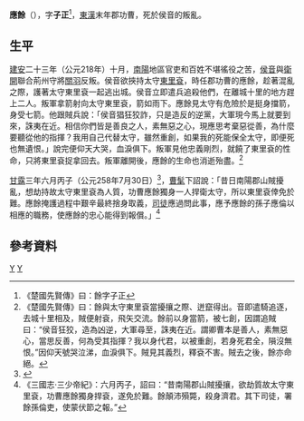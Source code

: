 '''應餘 '''（{{bd|？||218年|catIdx=Y}}），字'''子正'''<ref>《楚國先賢傳》曰：餘字子正</ref>，[[東漢|東漢]]末年郡功曹，死於侯音的叛亂。
==生平==
[[建安|建安]]二十三年（公元218年）十月，[[南陽|南陽]]地區官吏和百姓不堪徭役之苦，[[侯音|侯音]]與[[衛開|衛開]]聯合荊州守將[[關羽|關羽]]反叛。侯音欲挾持太守[[東里袞|東里袞]]，時任郡功曹的應餘，趁著混亂之際，護著太守東里袞一起逃出城。侯音立即遣兵追殺他們，在離城十里的地方趕上二人。叛軍拿箭射向太守東里袞，箭如雨下。應餘見太守有危險於是挺身擋箭，身受七箭。他跟賊兵說：「侯音猖狂狡詐，只是造反的逆黨，大軍現今馬上就要到來，誅夷在近。相信你們皆是善良之人，素無惡之心，現應思考棄惡從善，為什麼要聽從他的指揮？我用自己代替太守，雖然重創，如果我的死能保全太守，即便死也無遺恨。」說完便仰天大哭，血淚俱下。叛軍見他忠義剛烈，就饒了東里袞的性命，只將東里袞捉拿回去。叛軍離開後，應餘的生命也消逝殆盡。<ref>《楚國先賢傳》曰：餘與太守東里袞當擾攘之際、迸竄得出。音即遣騎追逐，去城十里相及，賊便射袞，飛矢交流。餘前以身當箭，被七創，因謂追賊曰：“侯音狂狡，造為凶逆，大軍尋至，誅夷在近。謂卿曹本是善人，素無惡心，當思反善，何為受其指揮？我以身代君，以被重創，若身死君全，隕沒無恨。”因仰天號哭泣涕，血淚俱下。賊見其義烈，釋袞不害。賊去之後，餘亦命絕。</ref>

[[甘露_(曹魏)|甘露]]三年六月丙子（公元258年7月30日）<ref>{{Cite web |url=http://sinocal.sinica.edu.tw/ |title=兩千年中西曆換算 |accessdate=2020-10-10 |archive-date=2018-06-15 |archive-url=https://web.archive.org/web/20180615004633/http://sinocal.sinica.edu.tw/ |dead-url=yes }}</ref>，[[曹髦|曹髦]]下詔說：「昔日南陽郡山賊擾亂，想劫持故太守東里袞為人質，功曹應餘獨身一人捍衛太守，所以東里袞倖免於難。應餘掩護過程中艱辛最終捨身取義，[[司徒|司徒]]應過問此事，應予應餘的孫子應倫以相應的職務，使應餘的忠心能得到報償。」<ref>《三國志·三少帝紀》：六月丙子，詔曰：“昔南陽郡山賊擾攘，欲劫質故太守東里袞，功曹應餘獨身捍袞，遂免於難。餘顛沛殞斃，殺身濟君。其下司徒，署餘孫倫吏，使蒙伏節之報。” </ref>

==參考資料==
[[Category:應姓|Y]]
[[Category:三國戰爭身亡者|Y]]